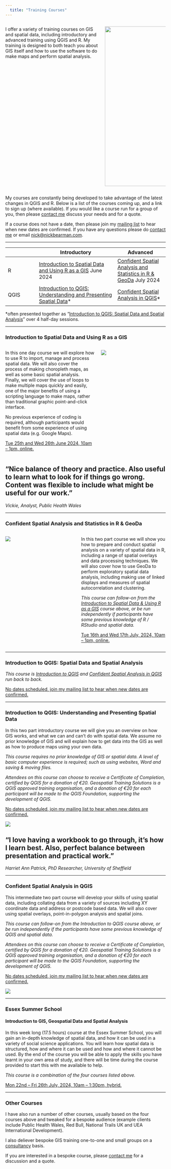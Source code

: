 ```yaml
---
  title: "Training Courses"
---
```


::: columns
:::: {.column width="55%"}

I offer a variety of training courses on GIS and spatial data, including introductory and advanced training using QGIS and R. My training is designed to both teach you about GIS itself and how to use the software to do make maps and perform spatial analysis.

::::
:::: {.column width="35%"}

![](images/2019-06-13 12.26.53-students-at-desk.jpg){width=500}

::::
:::

My courses are constantly being developed to take advantage of the latest changes in QGIS and R. Below is a list of the courses coming up, and a link to sign up (where available). If you would like a course run for a group of you, then please [contact me](index.html) discuss your needs and for a quote.

If a course does not have a date, then please join my [mailing list](mailing-list.html) to hear when new dates are confirmed. If you have any questions please do [contact me](index.html) or email [nick\@nickbearman.com](mailto:nick\@nickbearman.com).

----

|              | Introductory         | Advanced                               |
|--------------|-----------------------------------|-----------------------|
| R | [Introduction to Spatial Data and Using R as a GIS](#introduction-to-spatial-data-using-r-as-a-gis) June 2024       | [Confident Spatial Analysis and Statistics in R & GeoDa](#confident-spatial-analysis-and-statistics-in-r-geoda) July 2024 | [Confident Spatial Analysis and Statistics in R & GeoDa](#confident-spatial-analysis-and-statistics-in-r-geoda) 09/02/2025 
| QGIS     |  [Introduction to QGIS: Understanding and Presenting Spatial Data]\*               | [Confident Spatial Analysis in QGIS](#confident-spatial-analysis-in-qgis)\*     |


\*often presented together as "[Introduction to QGIS: Spatial Data and Spatial Analysis](#introduction-to-qgis-spatial-data-and-spatial-analysis)" over 4 half-day sessions.

----

### Introduction to Spatial Data and Using R as a GIS {#introduction-to-spatial-data-using-r-as-a-gis}

::: columns
:::: {.column width="58%"}

In this one day course we will explore how to use R to import, manage and process spatial data. We will also cover the process of making choropleth maps, as well as some basic spatial analysis. Finally, we will cover the use of loops to make multiple maps quickly and easily, one of the major benefits of using a scripting language to make maps, rather than traditional graphic point-and-click interface.

No previous experience of coding is required, although participants would benefit from some experience of using spatial data (e.g. Google Maps).

[Tue 25th and Wed 26th June 2024, 10am – 1pm, online.](https://www.ncrm.ac.uk/training/show.php?article=13142)

::::
:::: {.column width="42%"}

![](images/r-map-output.png)
::::
:::

:::{.callout-tip}
## "Nice balance of theory and practice. Also useful to learn what to look for if things go wrong. Content was flexible to include what might be useful for our work."
*Vickie, Analyst, Public Health Wales*

:::

----

### Confident Spatial Analysis and Statistics in R & GeoDa {#confident-spatial-analysis-and-statistics-in-r-geoda}

::: columns
:::: {.column width="45%"}

![](images\spatial-overlay.png)

::::
:::: {.column width="55%"}

In this two part course we will show you how to prepare and conduct spatial analysis on a variety of spatial data in R, including a range of spatial overlays and data processing techniques. We will also cover how to use GeoDa to perform exploratory spatial data analysis, including making use of linked displays and measures of spatial autocorrelation and clustering.

*This course can follow-on from the [Introduction to Spatial Data & Using R as a GIS](#introduction-to-spatial-data-using-r-as-a-gis) course above, or be run independently if participants have some previous knowledge of R / RStudio and spatial data.*

[Tue 16th and Wed 17th July, 2024, 10am – 1pm, online.](https://tinyurl.com/mr2y9de6)

::::
:::




----

### Introduction to QGIS: Spatial Data and Spatial Analysis

*This course is [Introduction to QGIS](#introduction-to-qgis-understanding-and-presenting-spatial-data) and [Confident Spatial Analysis in QGIS](#confident-spatial-analysis-in-qgis) run back to back.*

[No dates scheduled, join my mailing list to hear when new dates are confirmed.](mailing-list.html)

----

### Introduction to QGIS: Understanding and Presenting Spatial Data

In this two part introductory course we will give you an overview on how GIS works, and what we can and can’t do with spatial data. We assume no prior knowledge of GIS and will explain how to get data into the GIS as well as how to produce maps using your own data.

*This course requires no prior knowledge of GIS or spatial data. A level of basic computer experience is required; such as using websites, Word and saving & moving files.*

*Attendees on this course can choose to receive a Certificate of Completion, certified by QGIS for a donation of €20. Geospatial Training Solutions is a QGIS approved training organisation, and a donation of €20 for each participant will be made to the QGIS Foundation, supporting the development of QGIS.*

[No dates scheduled, join my mailing list to hear when new dates are confirmed.](mailing-list.html)

![](images/qgis-screenshot.png)

:::{.callout-tip}
## "I love having a workbook to go through, it's how I learn best. Also, perfect balance between presentation and practical work."
*Harriet Ann Patrick, PhD Researcher, University of Sheffield*

:::

----

### Confident Spatial Analysis in QGIS

This intermediate two part course will develop your skills of using spatial data, including collating data from a variety of sources including XY coordinate data and address or postcode based data. We will also cover using spatial overlays, point-in-polygon analysis and spatial joins.

*This course can follow-on from the Introduction to QGIS course above, or be run independently if the participants have some previous knowledge of QGIS and spatial data.*

*Attendees on this course can choose to receive a Certificate of Completion, certified by QGIS for a donation of €20. Geospatial Training Solutions is a QGIS approved training organisation, and a donation of €20 for each participant will be made to the QGIS Foundation, supporting the development of QGIS.* 

[No dates scheduled, join my mailing list to hear when new dates are confirmed.](mailing-list.html)

![](images/pip-spatial-overlays.png)

----

### Essex Summer School

#### Introduction to GIS, Geospatial Data and Spatial Analysis

In this week long (17.5 hours) course at the Essex Summer School, you will gain an in-depth knowledge of spatial data, and how it can be used in a variety of social science applications. You will learn how spatial data is structured, how and where it can be used and how and where it cannot be used. By the end of the course you will be able to apply the skills you have learnt in your own area of study, and there will be time during the course provided to start this with me available to help.

*This course is a combination of the four courses listed above.*

[Mon 22nd – Fri 26th July, 2024, 10am – 1:30pm, hybrid.](https://essexsummerschool.com/summer-school-facts/courses/ess-2024-course-list/1p-introduction-to-gis-geospatial-data-and-spatial-analysis/)

----


### Other Courses

I have also run a number of other courses, usually based on the four courses above and tweaked for a bespoke audience (example clients include Public Health Wales, Red Bull, National Trails UK and UEA International Development). 

I also deliever bespoke GIS training one-to-one and small groups on a [consultancy](consultancy.html) basis. 

If you are interested in a bespoke course, please [contact me](index.html) for a discussion and a quote.

